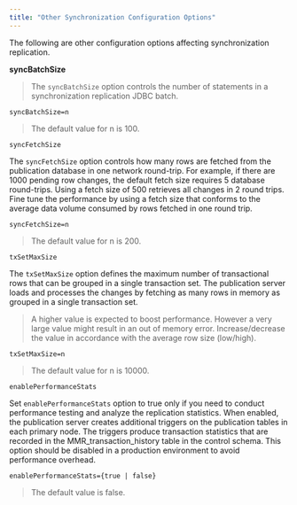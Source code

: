 ```yaml
---
title: "Other Synchronization Configuration Options"
---
```


The following are other configuration options affecting synchronization replication.

**syncBatchSize**

> The `syncBatchSize` option controls the number of statements in a synchronization replication JDBC batch.

`syncBatchSize=n`

> The default value for n is 100.

`syncFetchSize`

The `syncFetchSize` option controls how many rows are fetched from the publication database in one network round-trip. For example, if there are 1000 pending row changes, the default fetch size requires 5 database round-trips. Using a fetch size of 500 retrieves all changes in 2 round trips. Fine tune the performance by using a fetch size that conforms to the average data volume consumed by rows fetched in one round trip.

`syncFetchSize=n`

> The default value for n is 200.

`txSetMaxSize`

The `txSetMaxSize` option defines the maximum number of transactional rows that can be grouped in a single transaction set. The publication server loads and processes the changes by fetching as many rows in memory as grouped in a single transaction set.

> A higher value is expected to boost performance. However a very large value might result in an out of memory error. Increase/decrease the value in accordance with the average row size (low/high).

`txSetMaxSize=n`

> The default value for n is 10000.

`enablePerformanceStats`

Set `enablePerformanceStats` option to true only if you need to conduct performance testing and analyze the replication statistics. When enabled, the publication server creates additional triggers on the publication tables in each primary node. The triggers produce transaction statistics that are recorded in the MMR_transaction_history table in the control schema. This option should be disabled in a production environment to avoid performance overhead.

`enablePerformanceStats={true | false}`

> The default value is false.

